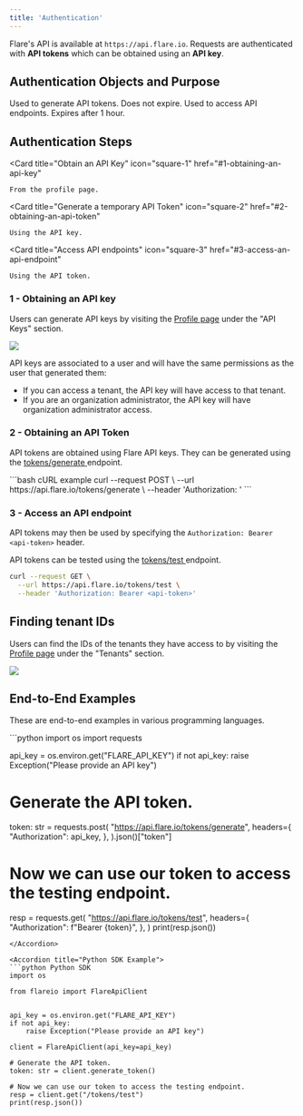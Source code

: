 ```yaml
---
title: 'Authentication'
---
```


Flare's API is available at `https://api.flare.io`.
Requests are authenticated with **API tokens** which can be obtained using an **API key**.

## Authentication Objects and Purpose

<CardGroup cols={1}>

<Card title="API Key" icon="key">
    Used to generate API tokens. Does not expire.
</Card>

<Card title="API Token" icon="file-shield">
    Used to access API endpoints. Expires after 1 hour.
</Card>

</CardGroup>

## Authentication Steps

<CardGroup cols={3}>

<Card
  title="Obtain an API Key"
  icon="square-1"
  href="#1-obtaining-an-api-key"
>
    From the profile page.
</Card>

<Card
  title="Generate a temporary API Token"
  icon="square-2"
  href="#2-obtaining-an-api-token"
>
    Using the API key.
</Card>

<Card
  title="Access API endpoints"
  icon="square-3"
  href="#3-access-an-api-endpoint"
>
    Using the API token.
</Card>

</CardGroup>


### 1 - Obtaining an API key

Users can generate API keys by visiting the [Profile page](https://app.flare.io/#/profile) under the "API Keys" section.

<Frame
  caption="Sidebar -> Configure -> Profile -> API Keys (bottom)"
  className="flex justify-center"
>
  <img src="/images/introduction/authentication/api-key-create.png" />
</Frame>

API keys are associated to a user and will have the same permissions as the user that generated them:
- If you can access a tenant, the API key will have access to that tenant.
- If you are an organization administrator, the API key will have organization administrator access.


### 2 - Obtaining an API Token

API tokens are obtained using Flare API keys. They can be generated using the
[tokens/generate <Icon icon="code" size={16} />](/api-reference/tokens/endpoints/generate)
endpoint.

<CodeGroup>
```bash cURL example
curl --request POST \
  --url https://api.flare.io/tokens/generate \
  --header 'Authorization: <api-key>'
```

</CodeGroup>

### 3 - Access an API endpoint

API tokens may then be used by specifying the `Authorization: Bearer <api-token>` header.

API tokens can be tested using the
[tokens/test <Icon icon="code" size={16} />](/api-reference/tokens/endpoints/test)
endpoint.

<CodeGroup>

```bash cURL example
curl --request GET \
  --url https://api.flare.io/tokens/test \
  --header 'Authorization: Bearer <api-token>'
```

</CodeGroup>

## Finding tenant IDs

Users can find the IDs of the tenants they have access to by visiting the
[Profile page](https://app.flare.io/#/profile) under the "Tenants" section.

<Frame
  caption="Sidebar -> Configure -> Profile -> Tenants"
  className="flex justify-center"
>
  <img src="/images/introduction/authentication/profile-tenants.png" />
</Frame>

## End-to-End Examples

These are end-to-end examples in various programming languages.

<AccordionGroup>

<Accordion title="Python Example">
```python
import os
import requests


api_key = os.environ.get("FLARE_API_KEY")
if not api_key:
    raise Exception("Please provide an API key")

# Generate the API token.
token: str = requests.post(
    "https://api.flare.io/tokens/generate",
    headers={
        "Authorization": api_key,
    },
).json()["token"]

# Now we can use our token to access the testing endpoint.
resp = requests.get(
    "https://api.flare.io/tokens/test",
    headers={
        "Authorization": f"Bearer {token}",
    },
)
print(resp.json())
```
</Accordion>

<Accordion title="Python SDK Example">
```python Python SDK
import os

from flareio import FlareApiClient


api_key = os.environ.get("FLARE_API_KEY")
if not api_key:
    raise Exception("Please provide an API key")

client = FlareApiClient(api_key=api_key)

# Generate the API token.
token: str = client.generate_token()

# Now we can use our token to access the testing endpoint.
resp = client.get("/tokens/test")
print(resp.json())
```
</Accordion>

</AccordionGroup>
